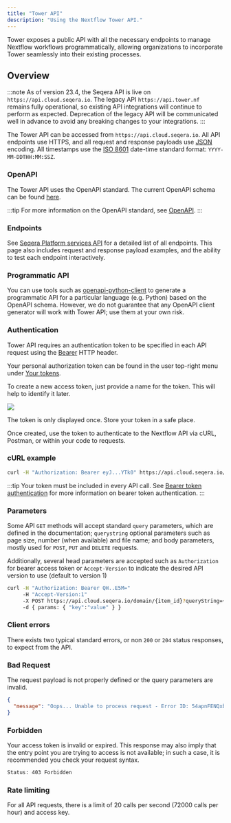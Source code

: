 ```yaml
---
title: "Tower API"
description: "Using the Nextflow Tower API."
---
```


Tower exposes a public API with all the necessary endpoints to manage Nextflow workflows programmatically, allowing organizations to incorporate Tower seamlessly into their existing processes.

## Overview

:::note
As of version 23.4, the Seqera API is live on `https://api.cloud.seqera.io`. The legacy API `https://api.tower.nf` remains fully operational, so existing API integrations will continue to perform as expected. Deprecation of the legacy API will be communicated well in advance to avoid any breaking changes to your integrations.
:::

The Tower API can be accessed from `https://api.cloud.seqera.io`. All API endpoints use HTTPS, and all request and response payloads use [JSON](https://www.json.org/) encoding. All timestamps use the [ISO 8601](https://www.iso.org/iso-8601-date-and-time-format.html) date-time standard format: `YYYY-MM-DDTHH:MM:SSZ`.

### OpenAPI

The Tower API uses the OpenAPI standard. The current OpenAPI schema can be found [here](https://cloud.seqera.io/openapi/seqera-api-latest.yml).

:::tip
For more information on the OpenAPI standard, see [OpenAPI](https://swagger.io/specification/).
:::

### Endpoints

See [Seqera Platform services API](https://api.cloud.seqera.io/openapi/index.html) for a detailed list of all endpoints. This page also includes request and response payload examples, and the ability to test each endpoint interactively.

### Programmatic API

You can use tools such as [openapi-python-client](https://github.com/openapi-generators/openapi-python-client) to generate a programmatic API for a particular language (e.g. Python) based on the OpenAPI schema. However, we do not guarantee that any OpenAPI client generator will work with Tower API; use them at your own risk.

### Authentication

Tower API requires an authentication token to be specified in each API request using the
[Bearer](https://swagger.io/docs/specification/authentication/bearer-authentication) HTTP header.

Your personal authorization token can be found in the user top-right menu under
[Your tokens](https://cloud.seqera.io/tokens).

To create a new access token, just provide a name for the token. This will help to identify it later.

![](./_images/token_form.png)

The token is only displayed once. Store your token in a safe place.

Once created, use the token to authenticate to the Nextflow API via cURL, Postman, or within your code to requests.

### cURL example

```bash
curl -H "Authorization: Bearer eyJ...YTk0" https://api.cloud.seqera.io/workflow
```

:::tip
Your token must be included in every API call. See [Bearer token authentication](https://swagger.io/docs/specification/authentication/bearer-authentication) for more information on bearer token authentication.
:::

### Parameters

Some API `GET` methods will accept standard `query` parameters, which are defined in the documentation; `querystring` optional
parameters such as page size, number (when available) and file name; and body parameters, mostly used for `POST`, `PUT` and `DELETE` requests.

Additionally, several head parameters are accepted such as `Authorization` for bearer access token or `Accept-Version` to indicate the desired API version to use (default to version 1)

```bash
curl -H "Authorization: Bearer QH..E5M="
     -H "Accept-Version:1"
     -X POST https://api.cloud.seqera.io/domain/{item_id}?queryString={value}
     -d { params: { "key":"value" } }

```

### Client errors

There exists two typical standard errors, or non `200` or `204` status responses, to expect from the API.

### Bad Request

The request payload is not properly defined or the query parameters are invalid.

```json
{
  "message": "Oops... Unable to process request - Error ID: 54apnFENQxbvCr23JaIjLb"
}
```

### Forbidden

Your access token is invalid or expired. This response may also imply that the entry point you are trying to access is not available; in such a case, it is recommended you check your request syntax.

```bash
Status: 403 Forbidden
```

### Rate limiting

For all API requests, there is a limit of 20 calls per second (72000 calls per hour) and access key.

